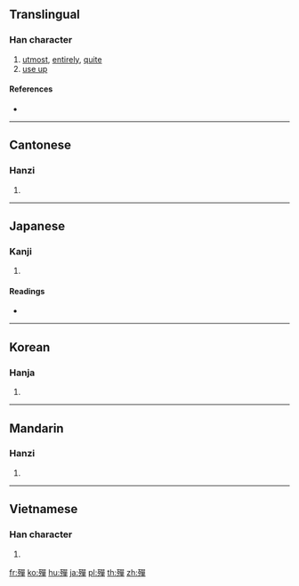 {{also|殚}}
==Translingual==

===Han character===
{{Han char|rn=78|rad=歹|as=12|sn=16|four=16256|canj=MNRRJ}}

# [[utmost]], [[entirely]], [[quite]]
# [[use up]]

====References====
* {{Han ref|kx=0583.300|dkj=16581|dj=0976.150|hdz=21394.160|uh=6BAB|ud=27563|bh=E9E3|bd=59875}}

----

==Cantonese==

===Hanzi===
{{yue-hanzi|jyut=|y=daan1|sim=殚}}

# {{defn|lang=yue|sort=歹12}}

----

==Japanese==

===Kanji===
{{ja-kanji|grade=|rs=歹12}}

# {{defn|lang=ja|sort=歹12}}

====Readings====
* {{ja-readings|on=[[たん]] (tan)|kun=[[つきる]] (tsukiru)}}

----

==Korean==

===Hanja===
{{ko-hanja|hangeul=탄|eumhun=|rv=tan|mr=t'an|y=than}}

# {{defn|lang=ko|sort=歹12}}

----

==Mandarin==

===Hanzi===
{{cmn-hanzi|sim=殚|pin=[[dān]] ([[dan1]])|wg=tan<sup>1</sup>}}

# {{defn|lang=cmn|sort=歹12}}

----

==Vietnamese==

===Han character===
{{vi-hantu|[[đàn]], [[đan]]|rs=歹12}}

# {{defn|lang=vi|sort=歹12}}

[[fr:殫]]
[[ko:殫]]
[[hu:殫]]
[[ja:殫]]
[[pl:殫]]
[[th:殫]]
[[zh:殫]]